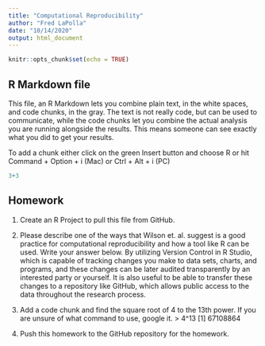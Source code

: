 ```yaml
---
title: "Computational Reproducibility"
author: "Fred LaPolla"
date: "10/14/2020"
output: html_document
---
```


```r
knitr::opts_chunk$set(echo = TRUE)
```

## R Markdown file

This file, an R Markdown lets you combine plain text, in the white spaces, and code chunks, in the gray. The text is not really code, but can be used to communicate, while the code chunks let you combine the actual analysis you are running alongside the results. This means someone can see exactly what you did to get your results.

To add a chunk either click on the green Insert button and choose R or hit Command + Option + i (Mac) or Ctrl + Alt + i (PC)

```r
3+3
```

## Homework

1) Create an R Project to pull this file from GitHub. 

2) Please describe one of the ways that Wilson et. al. suggest is a good practice for computational reproducibility and how a tool like R can be used. Write your answer below.
By utilizing Version Control in R Studio, which is capable of tracking changes you make to data sets, charts, and programs, and these changes can be later audited transparently by an interested party or yourself. It is also useful to be able to transfer these changes to a repository like GitHub, which allows public access to the data throughout the research process. 

3) Add a code chunk and find the square root of 4 to the 13th power. If you are unsure of what command to use, google it. 
> 4^13
[1] 67108864

4) Push this homework to the GitHub repository for the homework. 





